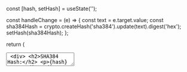 
  const [hash, setHash] = useState('');

  const handleChange = (e) => {
    const text = e.target.value;
    const sha384Hash = crypto.createHash('sha384').update(text).digest('hex');
    setHash(sha384Hash);
  };

  return (
    <div>
      <Textarea onChange={handleChange} />
      <div>
        <h2>SHA384 Hash:</h2>
        <p>{hash}</p>
      </div>
      <div>
      <h2>Documentation:</h2>
      <CustomLink href="/docs/hash/sha384" label="SHA384 Hash" text="SHA384 Hash">
        SHA384 Hash
      </CustomLink>
      </div>
    </div>
  );
}